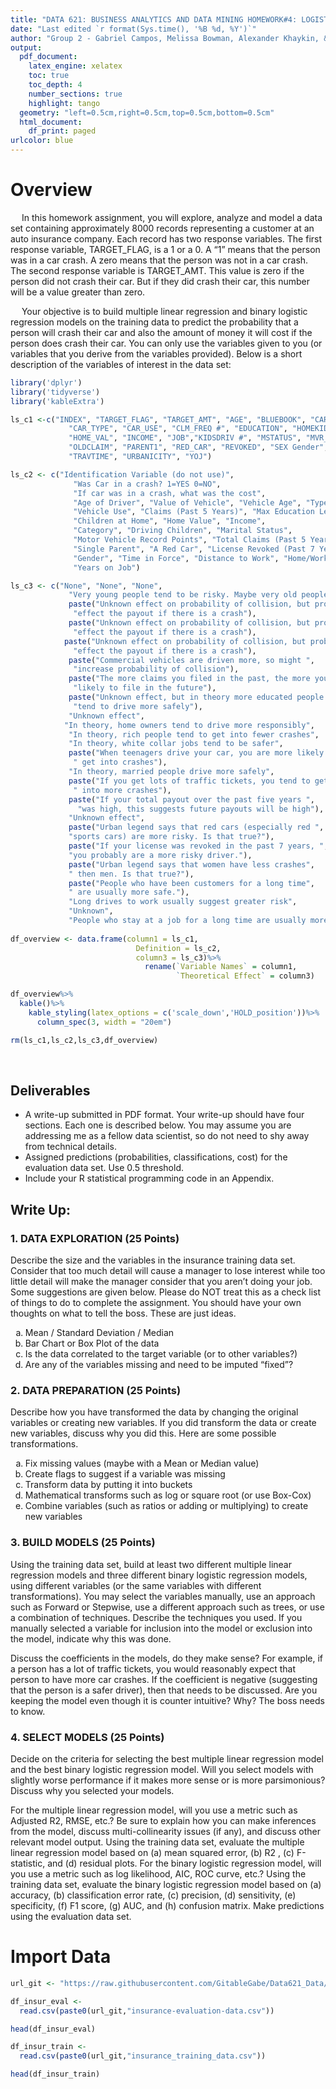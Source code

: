 ```yaml
---
title: "DATA 621: BUSINESS ANALYTICS AND DATA MINING HOMEWORK#4: LOGISTIC REGRESSION"
date: "Last edited `r format(Sys.time(), '%B %d, %Y')`"
author: "Group 2 - Gabriel Campos, Melissa Bowman, Alexander Khaykin, & Jennifer Abinette"
output:
  pdf_document:
    latex_engine: xelatex
    toc: true
    toc_depth: 4
    number_sections: true
    highlight: tango
  geometry: "left=0.5cm,right=0.5cm,top=0.5cm,bottom=0.5cm"
  html_document:
    df_print: paged
urlcolor: blue
---
```


# Overview

&emsp; In this homework assignment, you will explore, analyze and model a data set containing approximately 8000
records representing a customer at an auto insurance company. Each record has two response variables. The
first response variable, TARGET_FLAG, is a 1 or a 0. A “1” means that the person was in a car crash. A zero
means that the person was not in a car crash. The second response variable is TARGET_AMT. This value is zero
if the person did not crash their car. But if they did crash their car, this number will be a value greater than zero.

&emsp; Your objective is to build multiple linear regression and binary logistic regression models on the training data
to predict the probability that a person will crash their car and also the amount of money it will cost if the person
does crash their car. You can only use the variables given to you (or variables that you derive from the variables
provided). Below is a short description of the variables of interest in the data set:
<br>

```r
library('dplyr')
library('tidyverse')
library('kableExtra')
```

```r
ls_c1 <-c("INDEX", "TARGET_FLAG", "TARGET_AMT", "AGE", "BLUEBOOK", "CAR_AGE",
             "CAR_TYPE", "CAR_USE", "CLM_FREQ #", "EDUCATION", "HOMEKIDS #",
             "HOME_VAL", "INCOME", "JOB","KIDSDRIV #", "MSTATUS", "MVR_PTS",
             "OLDCLAIM", "PARENT1", "RED_CAR", "REVOKED", "SEX Gender", "TIF",
             "TRAVTIME", "URBANICITY", "YOJ")

ls_c2 <- c("Identification Variable (do not use)",
              "Was Car in a crash? 1=YES 0=NO",
              "If car was in a crash, what was the cost",
              "Age of Driver", "Value of Vehicle", "Vehicle Age", "Type of Car",
              "Vehicle Use", "Claims (Past 5 Years)", "Max Education Level",
              "Children at Home", "Home Value", "Income",
              "Category", "Driving Children", "Marital Status",
              "Motor Vehicle Record Points", "Total Claims (Past 5 Years)",
              "Single Parent", "A Red Car", "License Revoked (Past 7 Years)",
              "Gender", "Time in Force", "Distance to Work", "Home/Work Area",
              "Years on Job")

ls_c3 <- c("None", "None", "None",
             "Very young people tend to be risky. Maybe very old people also.",
             paste("Unknown effect on probability of collision, but probably ",
              "effect the payout if there is a crash"),
             paste("Unknown effect on probability of collision, but probably ",
              "effect the payout if there is a crash"),
            paste("Unknown effect on probability of collision, but probably ",
              "effect the payout if there is a crash"),
             paste("Commercial vehicles are driven more, so might ",
              "increase probability of collision"),
             paste("The more claims you filed in the past, the more you are ",
              "likely to file in the future"),
             paste("Unknown effect, but in theory more educated people ",
              "tend to drive more safely"),
             "Unknown effect", 
            "In theory, home owners tend to drive more responsibly",
             "In theory, rich people tend to get into fewer crashes",
             "In theory, white collar jobs tend to be safer",
             paste("When teenagers drive your car, you are more likely to",
              " get into crashes"),
             "In theory, married people drive more safely",
             paste("If you get lots of traffic tickets, you tend to get",
              " into more crashes"),
             paste("If your total payout over the past five years ",
               "was high, this suggests future payouts will be high"),
             "Unknown effect",
             paste("Urban legend says that red cars (especially red ",
             "sports cars) are more risky. Is that true?"),
             paste("If your license was revoked in the past 7 years, ",
             "you probably are a more risky driver."),
             paste("Urban legend says that women have less crashes",
             " then men. Is that true?"),
             paste("People who have been customers for a long time",
             " are usually more safe."),
             "Long drives to work usually suggest greater risk",
             "Unknown",
             "People who stay at a job for a long time are usually more safe")  
  
df_overview <- data.frame(column1 = ls_c1,
                            Definition = ls_c2,
                            column3 = ls_c3)%>%
                              rename(`Variable Names` = column1, 
                                     `Theoretical Effect` = column3)

df_overview%>%
  kable()%>%
    kable_styling(latex_options = c('scale_down','HOLD_position'))%>%
      column_spec(3, width = "20em")
```

```r
rm(ls_c1,ls_c2,ls_c3,df_overview)
```

\

## Deliverables

* A write-up submitted in PDF format. Your write-up should have four sections. Each one is described below. You may assume you are addressing me as a fellow data scientist, so do not need to shy away from technical details.
* Assigned predictions (probabilities, classifications, cost) for the evaluation data set. Use 0.5 threshold.
* Include your R statistical programming code in an Appendix.

## Write Up:

### 1. DATA EXPLORATION (25 Points)

Describe the size and the variables in the insurance training data set. Consider that too much detail will cause a manager to lose interest while too little detail will make the manager consider that you aren’t doing your job. Some suggestions are given below. Please do NOT treat this as a check list of things to do to complete the assignment. You should have your own thoughts on what to tell the boss. These are just ideas.

a. Mean / Standard Deviation / Median
b. Bar Chart or Box Plot of the data
c. Is the data correlated to the target variable (or to other variables?)
d. Are any of the variables missing and need to be imputed “fixed”?

### 2. DATA PREPARATION (25 Points)

Describe how you have transformed the data by changing the original variables or creating new variables. If you did transform the data or create new variables, discuss why you did this. Here are some possible transformations.

a. Fix missing values (maybe with a Mean or Median value)
b. Create flags to suggest if a variable was missing
c. Transform data by putting it into buckets
d. Mathematical transforms such as log or square root (or use Box-Cox)
e. Combine variables (such as ratios or adding or multiplying) to create new variables

### 3. BUILD MODELS (25 Points)

Using the training data set, build at least two different multiple linear regression models and three different binary logistic regression models, using different variables (or the same variables with different transformations). You may select the variables manually, use an approach such as Forward or Stepwise, use a different approach such as trees, or use a combination of techniques. Describe the techniques you used. If you manually selected a variable for inclusion into the model or exclusion into the model, indicate why this was done. 


Discuss the coefficients in the models, do they make sense? For example, if a person has a lot of traffic tickets, you would reasonably expect that person to have more car crashes. If the coefficient is negative (suggesting that the person is a safer driver), then that needs to be discussed. Are you keeping the model even though it is counter intuitive? Why? The boss needs to know.


### 4. SELECT MODELS (25 Points)

Decide on the criteria for selecting the best multiple linear regression model and the best binary logistic regression model. Will you select models with slightly worse performance if it makes more sense or is more parsimonious? Discuss why you selected your models.


For the multiple linear regression model, will you use a metric such as Adjusted R2, RMSE, etc.? Be sure to explain how you can make inferences from the model, discuss multi-collinearity issues (if any), and discuss other relevant model output. Using the training data set, evaluate the multiple linear regression model based on (a) mean squared error, (b) R2 , (c) F-statistic, and (d) residual plots. For the binary logistic regression model, will you use a metric such as log likelihood, AIC, ROC curve, etc.? Using the training data set, evaluate the binary logistic regression model based on (a) accuracy, (b) classification error rate, (c) precision, (d) sensitivity, (e) specificity, (f) F1 score, (g) AUC, and (h) confusion matrix. Make predictions using the evaluation data set.

# Import Data

```r
url_git <- "https://raw.githubusercontent.com/GitableGabe/Data621_Data/main/"
```

```r
df_insur_eval <- 
  read.csv(paste0(url_git,"insurance-evaluation-data.csv"))

head(df_insur_eval)
```

```r
df_insur_train <- 
  read.csv(paste0(url_git,"insurance_training_data.csv"))

head(df_insur_train)
```


